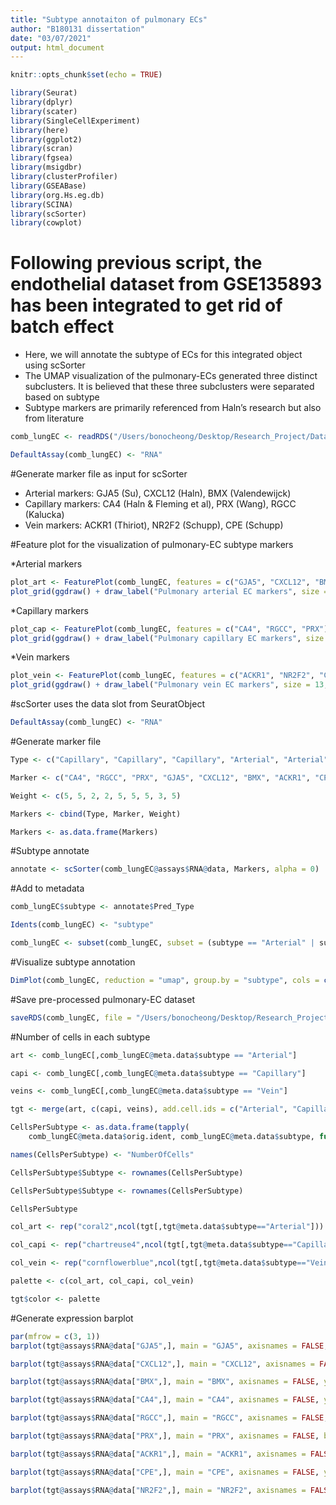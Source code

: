 ```yaml
---
title: "Subtype annotaiton of pulmonary ECs"
author: "B180131 dissertation"
date: "03/07/2021"
output: html_document
---
```


```r
knitr::opts_chunk$set(echo = TRUE)
```


```r
library(Seurat) 
library(dplyr)
library(scater)
library(SingleCellExperiment)
library(here)
library(ggplot2)
library(scran)
library(fgsea)
library(msigdbr)
library(clusterProfiler)
library(GSEABase)
library(org.Hs.eg.db)
library(SCINA)
library(scSorter)
library(cowplot)
```


# Following previous script, the endothelial dataset from GSE135893 has been integrated to get rid of batch effect

* Here, we will annotate the subtype of ECs for this integrated object using scSorter
* The UMAP visualization of the pulmonary-ECs generated three distinct subclusters. It is believed that these three subclusters were separated based on subtype
* Subtype markers are primarily referenced from Haln's research but also from literature


```r
comb_lungEC <- readRDS("/Users/bonocheong/Desktop/Research_Project/Datasets/Dissertation/data/lungEC_int.RDS")

DefaultAssay(comb_lungEC) <- "RNA"
```


#Generate marker file as input for scSorter

* Arterial markers: GJA5 (Su), CXCL12 (Haln), BMX (Valendewijck)
* Capillary markers: CA4 (Haln & Fleming et al), PRX (Wang), RGCC (Kalucka)
* Vein markers: ACKR1 (Thiriot), NR2F2 (Schupp), CPE (Schupp)



#Feature plot for the visualization of pulmonary-EC subtype markers 

*Arterial markers
```r
plot_art <- FeaturePlot(comb_lungEC, features = c("GJA5", "CXCL12", "BMX"))
plot_grid(ggdraw() + draw_label("Pulmonary arterial EC markers", size = 13, fontface = "bold"), plot_art, ncol = 1, rel_heights = c(0.1,1))
```


*Capillary markers
```r
plot_cap <- FeaturePlot(comb_lungEC, features = c("CA4", "RGCC", "PRX"))
plot_grid(ggdraw() + draw_label("Pulmonary capillary EC markers", size = 13, fontface = "bold"), plot_cap, ncol = 1, rel_heights = c(0.1,1))
```


*Vein markers
```r
plot_vein <- FeaturePlot(comb_lungEC, features = c("ACKR1", "NR2F2", "CPE"))
plot_grid(ggdraw() + draw_label("Pulmonary vein EC markers", size = 13, fontface = "bold"), plot_vein, ncol = 1, rel_heights = c(0.1,1))
```

#scSorter uses the data slot from SeuratObject
```r
DefaultAssay(comb_lungEC) <- "RNA"
```


#Generate marker file
```r
Type <- c("Capillary", "Capillary", "Capillary", "Arterial", "Arterial", "Arterial", "Vein", "Vein", "Vein")

Marker <- c("CA4", "RGCC", "PRX", "GJA5", "CXCL12", "BMX", "ACKR1", "CPE", "NR2F2")

Weight <- c(5, 5, 2, 2, 5, 5, 5, 3, 5)

Markers <- cbind(Type, Marker, Weight)

Markers <- as.data.frame(Markers)
```


#Subtype annotate
```r
annotate <- scSorter(comb_lungEC@assays$RNA@data, Markers, alpha = 0)
```


#Add to metadata
```r
comb_lungEC$subtype <- annotate$Pred_Type

Idents(comb_lungEC) <- "subtype"

comb_lungEC <- subset(comb_lungEC, subset = (subtype == "Arterial" | subtype == "Capillary" | subtype == "Vein"))
```


#Visualize subtype annotation
```r
DimPlot(comb_lungEC, reduction = "umap", group.by = "subtype", cols = c("coral2", "chartreuse4","cornflowerblue")) + ggtitle("Pulmonary EC subtype") + theme(plot.title = element_text(hjust = 0.5))
```


#Save pre-processed pulmonary-EC dataset
```r
saveRDS(comb_lungEC, file = "/Users/bonocheong/Desktop/Research_Project/Datasets/Dissertation/data/pEC_SubAnnot.RDS")
```


#Number of cells in each subtype
```r
art <- comb_lungEC[,comb_lungEC@meta.data$subtype == "Arterial"]

capi <- comb_lungEC[,comb_lungEC@meta.data$subtype == "Capillary"]

veins <- comb_lungEC[,comb_lungEC@meta.data$subtype == "Vein"]

tgt <- merge(art, c(capi, veins), add.cell.ids = c("Arterial", "Capillary", "Vein"))
```


```r
CellsPerSubtype <- as.data.frame(tapply(
    comb_lungEC@meta.data$orig.ident, comb_lungEC@meta.data$subtype, function(x) length(x) ))

names(CellsPerSubtype) <- "NumberOfCells"

CellsPerSubtype$Subtype <- rownames(CellsPerSubtype)

CellsPerSubtype$Subtype <- rownames(CellsPerSubtype)

CellsPerSubtype
```


```r
col_art <- rep("coral2",ncol(tgt[,tgt@meta.data$subtype=="Arterial"]))

col_capi <- rep("chartreuse4",ncol(tgt[,tgt@meta.data$subtype=="Capillary"]))

col_vein <- rep("cornflowerblue",ncol(tgt[,tgt@meta.data$subtype=="Vein"]))

palette <- c(col_art, col_capi, col_vein)

tgt$color <- palette
```


#Generate expression barplot
```r
par(mfrow = c(3, 1))
barplot(tgt@assays$RNA@data["GJA5",], main = "GJA5", axisnames = FALSE, ylab = "Expression", border = tgt$color, cex.axis = 2, cex.main = 3, cex.lab = 1.5) 

barplot(tgt@assays$RNA@data["CXCL12",], main = "CXCL12", axisnames = FALSE, ylab = "Expression", border = tgt$color, cex.axis = 2, cex.main = 3, cex.lab = 1.5)

barplot(tgt@assays$RNA@data["BMX",], main = "BMX", axisnames = FALSE, ylab = "Expression", border = tgt$color, cex.axis = 2, cex.main = 3, cex.lab = 1.5)

barplot(tgt@assays$RNA@data["CA4",], main = "CA4", axisnames = FALSE, ylab = "Expression", border = tgt$color, cex.axis = 2, cex.main = 3, cex.lab = 1.5)

barplot(tgt@assays$RNA@data["RGCC",], main = "RGCC", axisnames = FALSE, ylab = "Expression", border = tgt$color, cex.axis = 2, cex.main = 3, cex.lab = 1.5)

barplot(tgt@assays$RNA@data["PRX",], main = "PRX", axisnames = FALSE, border = tgt$color, ylab = "Expression", cex.axis = 2, cex.main = 3, cex.lab = 1.5)

barplot(tgt@assays$RNA@data["ACKR1",], main = "ACKR1", axisnames = FALSE, ylab = "Expression", border = tgt$color, cex.axis = 2, cex.main = 3, cex.lab = 1.5)

barplot(tgt@assays$RNA@data["CPE",], main = "CPE", axisnames = FALSE, ylab = "Expression", border = tgt$color, cex.axis = 2, cex.main = 3, cex.lab = 1.5)

barplot(tgt@assays$RNA@data["NR2F2",], main = "NR2F2", axisnames = FALSE, ylab = "Expression", border = tgt$color, cex.axis = 2, cex.main = 3, cex.lab = 1.5)
```